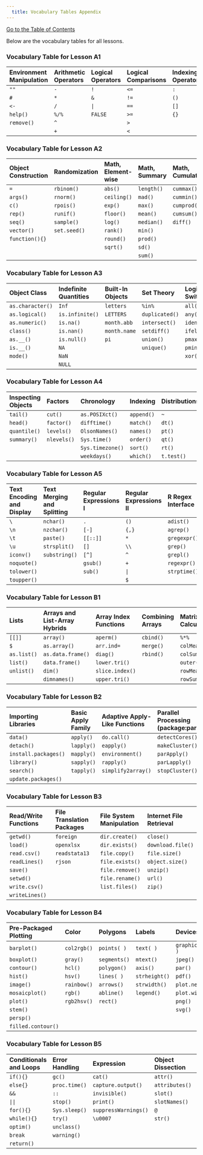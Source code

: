 ```yaml
---
  title: Vocabulary Tables Appendix
---
```


[Go to the Table of Contents](00_TableOfContents.html)

Below are the vocabulary tables for all lessons.

### Vocabulary Table for Lesson A1

|Environment Manipulation		|Arithmetic Operators		|Logical Operators		|Logical Comparisons		|Indexing Operators
|:-				|:-				|:-				|:-		|:-
|`""`				|`-`				|`!`				|`<=`		|`:`
|`#`				|`*`				|`&`				|`!=`		|`()`
|`<-`				|`/`				|`|`				|`==`		|`[]`
|`help()`		|`%/%`			|`FALSE`		|`>=`		|`{}`
|`remove()`	|`^`				|				  	|`>`		|
|						|`+	`				|				  	|`<`		|

### Vocabulary Table for Lesson A2

|Object Construction		|Randomization		|Math, Element-wise		|Math, Summary		|Math, Cumulative
|:-		|:-		|:-		|:-		|:-
|`=`				|`rbinom()`		|`abs()`		|`length()`			|`cummax()`
|`args()`		|`rnorm()`		|`ceiling()`|`mad()`				|`cummin()`
|`c()`			|`rpois()`		|`exp()`		|`max()`				|`cumprod()`
|`rep()`		|`runif()`		|`floor()`	|`mean()`				|`cumsum()`
|`seq()`		|`sample()`		|`log()`		|`median()`			|`diff()`
|`vector()`	|`set.seed()`	|`rank()`		|`min()`				|
|`function(){}`|					|`round()`	|`prod()`				|
|						|							|`sqrt()`		|`sd()`					|
|						|							|						|`sum()`				|


### Vocabulary Table for Lesson A3

|Object Class		|Indefinite Quantities		|Built-In Objects		|Set Theory		|Logical Switches
|:-							|:-					|:-							|:-							|:-		
|`as.character()`	|`Inf`				|`letters`				|`%in%`						|`all()`
|`as.logical()`		|`is.infinite()`|`LETTERS`			|`duplicated()`		|`any()`
|`as.numeric()`		|`is.na()`		|`month.abb`			|`intersect()`		|`identical()`
|`class()`				|`is.nan()`		|`month.name`			|`setdiff()`			|`ifelse()`
|`as.__()`				|`is.null()`	|`pi`							|`union()`				|`pmax()`
|`is.__()`				|`NA`					|								|`unique()`				|`pmin()`
|`mode()`					|`NaN`				|								|								|`xor()`
|								|`NULL`				|								|								|

### Vocabulary Table for Lesson A4

|Inspecting Objects		|Factors		|Chronology		|Indexing		|Distributions
|:-						|:-							|:-								|:-					|:-
|`tail()`				|`cut()`					|`as.POSIXct()`			|`append()`		|`~`
|`head()`				|`factor()`				|`difftime()`				|`match()`		|`dt()`
|`quantile()`		|`levels()`				|`OlsonNames()`			|`names()`		|`pt()`
|`summary()`		|`nlevels()`			|`Sys.time()`				|`order()`		|`qt()`
|							|								|`Sys.timezone()`		|`sort()`			|`rt()`
|							|								|`weekdays()`				|`which()`		|`t.test()`

### Vocabulary Table for Lesson A5

|Text Encoding and Display		|Text Merging and Splitting		|Regular Expressions I		|Regular Expressions II		|R Regex Interface
|:-		|:-		|:-		|:-		|:-
|`\`				|`nchar()`		|`.`			|`()`			|`adist()`
|`\n`				|`nzchar()`		|`[-]`		|`{,}`		|`agrep()`
|`\t`				|`paste()`		|`[[::]]`	|`*`			|`gregexpr()`
|`\u`				|`strsplit()`	|`[]`			|`\\`			|`grep()`
|`iconv()`	|`substring()`|`[^]`		|`^`			|`grepl()`
|`noquote()`|							|`gsub()`	|`+`			|`regexpr()`
|`tolower()`|							|`sub()`	|`|`			|`strptime()`
|`toupper()`	|							|					|`$`			|

### Vocabulary Table for Lesson B1

|Lists		|Arrays and List-Array Hybrids		| Array Index Functions		|Combining Arrays		|Matrix Calculations
|:-		|:-		|:-		|:-		|:-
|`[[]]`					|`array()`				|`aperm()`		|	`cbind()`		|`%*%`
|`$`						|`as.array()`			|`arr.ind=`		|`merge()`		|`colMeans()`
|`as.list()`		|`as.data.frame()`|`diag()`			|`rbind()`		|`colSums()`
|`list()`				|`data.frame()`		|`lower.tri()`|							|`outer()`
|`unlist()`			|`dim()`					|`slice.index()`|						|`rowMeans()`
|								|`dimnames()`			|`upper.tri()`|							|`rowSums()`

### Vocabulary Table for Lesson B2

|Importing Libraries	|Basic Apply Family		|Adaptive Apply-Like Functions		| Parallel Processing (package:parallel)
|:-										|:-					|:-									|:-		
|`data()`								|`apply()`		|`do.call()`					|`detectCores()`
|`detach()`							|`lapply()`		|`eapply()`						|`makeCluster()`
|`install.packages()`		|`mapply()`		|`environment()`			|`parApply()`
|`library()`						|`sapply()`		|`rapply()`						|`parLapply()`
|`search()`							|`tapply()`		|`simplify2array()`		|`stopCluster()`
|`update.packages()`	

### Vocabulary Table for Lesson B3

|Read/Write Functions |File Translation Packages  |File System Manipulation |Internet File Retrieval  |Interface Access
|:-		|:-		|:-		|:-
|`getwd()`		|`foreign`		|`dir.create()`		|`close()`				|`assign()`
|`load()`			|`openxlsx`		|`dir.exists()`		|`download.file()`|`get()`
|`read.csv()`	|`readstata13`|`file.copy()`		|`file.size()`		|`options()`
|`readLines()`|`rjson`			|`file.exists()`	|`object.size()`	|`source()`
|`save()`			|							|`file.remove()`	|`unzip()`				|`system()`
|`setwd()`		|							|`file.rename()`	|`url()`
|`write.csv()`|							|`list.files()`		|`zip()`
|`writeLines()`|						|

### Vocabulary Table for Lesson B4

|Pre-Packaged Plotting		|Color		|Polygons		|Labels		|Devices
|:-		|:-		|:-		|:-		|:-
|`barplot()`		|`col2rgb()`|`points( )`	|`text( )`		|`graphics.off( )`
|`boxplot()`		|`gray()`		|`segments()`	|`mtext()`		|`jpeg()`
|`contour()`		|`hcl()`		|`polygon()`	|`axis()`			|`par()`
|`hist()`				|`hsv()`		|`lines( )`		|`strheight()`|`pdf()`
|`image()`			|`rainbow()`|`arrows()`		|`strwidth()`	|`plot.new()`
|`mosaicplot()`	|`rgb()`		|`abline()`		|`legend()`		|`plot.window()`
|`plot()`				|`rgb2hsv()`|`rect()`			|							|`png()`
|`stem()`				|						|							|							|`svg()`
|`persp()`			|						|							|							|
|`filled.contour()`|				|							|							|


### Vocabulary Table for Lesson B5

Conditionals and Loops  |Error Handling |Expression |Object Dissection  |Function Dissection
|:-		|:-		|:-		|:-		|:-
|`if(){}`				|`gc()`					|`cat()`							|`attr()`				|`expression()`
|`else{}`				|`proc.time()`	|`capture.output()`		|`attributes()`	|`eval()`
|`&&`						|`::`						|`invisible()`				|`slot()`				|`formals()`
|`||`					|`stop()`				|`print()`						|`slotNames()`	|`body()`
|`for(){}`			|`Sys.sleep()`	|`suppressWarnings()`	|`@`						|`methods()`
|`while(){}`		|`try()`				|`\u0007`						|`str()`				|`showMethods()`
|`optim()`			|`unclass()`		|											|								|`getS3method()`
|`break`				|`warning()`		|											|								|`getAnywhere()`
|`return()`			|								|											|								|